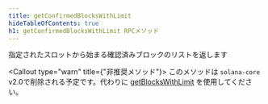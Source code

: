 ```yaml
---
title: getConfirmedBlocksWithLimit
hideTableOfContents: true
h1: getConfirmedBlocksWithLimit RPCメソッド
---
```


指定されたスロットから始まる確認済みブロックのリストを返します

<Callout type="warn" title={"非推奨メソッド"}>
  このメソッドは `solana-core` v2.0で削除される予定です。代わりに
  [getBlocksWithLimit](/docs/rpc/http/getblockswithlimit) を使用してください。
</Callout>
